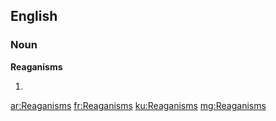 ==English==

===Noun===
'''Reaganisms'''

# {{plural of|Reaganism}}

[[ar:Reaganisms]]
[[fr:Reaganisms]]
[[ku:Reaganisms]]
[[mg:Reaganisms]]